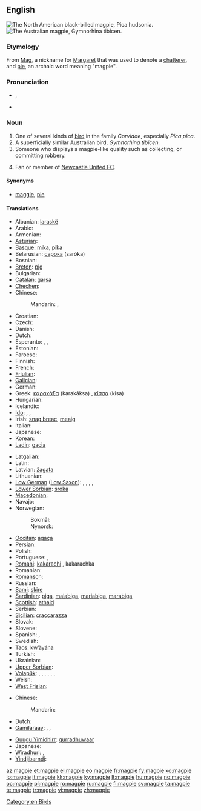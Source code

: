 {{also|Magpie}}
==English==
{{wikipedia}}
[[Image:Blackbilledmagpie12.JPG|thumb|The North American black-billed magpie, ''Pica hudsonia.'']]
[[Image:Magpie.jpg|thumb|The Australian magpie, ''Gymnorhina tibicen.'']]

===Etymology===
From [[Mag]], a nickname for [[Margaret]] that was used to denote a [[chatterer]], and [[pie#Etymology_2|pie]], an archaic word meaning "magpie".

===Pronunciation===
* {{IPA|/ˈmæɡˌpaɪ/}}, {{SAMPA|/"m{g%paI/}}
* {{hyphenation|mag|pie}}

===Noun===
{{en-noun}}

# One of several kinds of [[bird]] in the family ''Corvidae'', especially ''Pica pica''.
# A superficially similar Australian bird, ''Gymnorhina tibicen.''
# Someone who displays a magpie-like quality such as collecting, or committing robbery.
# {{slang}} Fan or member of [[w:Newcastle United F.C|Newcastle United FC]].

====Synonyms====
* [[maggie]], [[pie]]

====Translations====
{{rfc-tsort|unparsed language line: *  Low German  ( Low Saxon ):  t+ nds Heister m ,  t+ nds Hääkster m ,  t+ nds Heckster m ,  t+ nds Heekster m ,  t+ nds Hester m }}
{{trans-top|bird of genus: ''Pica''}}
* Albanian: [[laraskë]]
* Arabic: {{t|ar|عقعق|m|tr=3áq3aq}}
* Armenian: {{t-|hy|կաչաղակ|tr=kačaġak}}
* [[Asturian]]: {{t|ast|pega}}
* [[Basque]]: [[mika]], [[pika]]
* Belarusian: [[сарока]] (saróka) {{f}}
* Bosnian: {{t-|bs|svraka|f}}
* [[Breton]]: [[pig#Breton|pig]]
* Bulgarian: {{t+|bg|сврака|f|tr=svraka}}
* [[Catalan]]: [[garsa]]
* [[Chechen]]: {{tø|ce|къорзакъиг}}
* Chinese:
*: Mandarin: {{t-|cmn|喜鵲|sc=Hani}}, {{t-|cmn|喜鹊|tr=xǐque|sc=Hani}}
* Croatian: {{t-|hr|svraka|f}}
* Czech: {{t-|cs|straka}}
* Danish: {{t-|da|skade|c}}
* Dutch: {{t+|nl|ekster|m}}
* Esperanto: {{qualifier|♂♀}} {{t-|eo|pigo}}, {{qualifier|♂}} {{t-|eo|virpigo}}, {{qualifier|♀}} {{t-|eo|pigino}}
* Estonian: {{t-|et|harakas}}
* Faroese: {{t-|fo|skjóra}}
* Finnish: {{t+|fi|harakka}}
* French: {{t+|fr|pie|f}}
* [[Friulian]]: {{t|fur|cheche}}
* [[Galician]]: {{t-|gl|pega|f|xs=Galician}}
* German: {{t+|de|Elster|f}}
* Greek: [[καρακάξα]] (karakáksa) {{f}}, [[κίσσα]] (kisa) {{f}}
* Hungarian: {{t+|hu|szarka}}
* Icelandic: {{t+|is|skjór|m}}
* [[Ido]]: {{qualifier|♂♀}} {{t+|io|pigo}}, {{qualifier|♂}} {{t-|io|pigulo}}, {{qualifier|♀}} {{t-|io|pigino}}
* Irish: [[snag breac]], [[meaig]]
* Italian: {{t-|it|gazza|f}}
* Japanese: {{t+|ja|鵲|tr=kasasagi}}
* Korean: {{t+|ko|까치|tr=kkachi|sc=Hang}}
* [[Ladin]]: [[gacia]] {{f}}
{{trans-mid}}
* [[Latgalian]]: {{tø|ltg|žogota|m}}
* Latin: {{t-|la|pica|f}}
* Latvian: [[žagata]]
* Lithuanian: {{t+|lt|šarka|xs=Lithuanian}}
* [[Low German]] ([[Low Saxon]]): {{t+|nds|Heister|m}}, {{t+|nds|Hääkster|m}}, {{t+|nds|Heckster|m}}, {{t+|nds|Heekster|m}}, {{t+|nds|Hester|m}}
* [[Lower Sorbian]]: [[sroka]] {{f}}
* [[Macedonian]]: {{t|mk|страчка|f|tr=stráčka}}
* Navajo: {{tø|nv|ąąʼąʼii}}
* Norwegian:
*: Bokmål: {{t+|no|skjære|f}}
*: Nynorsk: {{t+|nn|skjor|f}}
* [[Occitan]]: [[agaça]] {{f}}
* Persian: {{t-|fa|زاغ|tr=zâgh|xs=Persian}}
* Polish: {{t+|pl|sroka|f}}
* Portuguese: {{t+|pt|gralha|f}}, {{t+|pt|pega|f}}
* [[Romani]]: [[kakarachi]] {{m}}, kakarachka {{f}}
* Romanian: {{t+|ro|coțofană|f}}
* [[Romansch]]: {{t-|rm|giazla}}
* Russian: {{t+|ru|сорока|f|tr=soróka}}
* [[Sami]]: [[skire]]
* [[Sardinian]]: [[piga]], [[malabiga]], [[mariabiga]], [[marabiga]]
* [[Scottish]]: [[athaid]]
* Serbian: {{t-|sr|сврака|f|tr=svraka|sc=Cyrl}}
* [[Sicilian]]: [[craccarazza]] {{f}}
* Slovak: {{t-|sk|straka|f}}
* Slovene: {{t+|sl|sraka|f}}
* Spanish: {{t+|es|urraca|f}}, {{t|es|picaza|f}}
* Swedish: {{t+|sv|skata}}
* [[Taos]]: [[kw’àyána]]
* Turkish: {{t+|tr|saksağan}}
* Ukrainian: {{t-|uk|сорока|tr=soroka|xs=Ukrainian}}
* [[Upper Sorbian]]: {{t-|hsb|sroka}}
* [[Volapük]]: {{qualifier|♂♀}} {{t|vo|piak}}, {{qualifier|♂}} {{t|vo|hipiak}}, {{qualifier|♀}} {{t|vo|jipiak}}, {{qualifier|♂♀ offspring, young}} {{t|vo|piakül}}, {{qualifier|♂ offspring, young}} {{t|vo|hipiakül}}, {{qualifier|♀ offspring, young}} {{t|vo|jipiakül}}, {{qualifier|older term, ♂♀}} {{t|vo|skadit}}
* Welsh: {{t|cy|pioden}}
* [[West Frisian]]: {{t|fy|ekster}}
{{trans-bottom}}

{{trans-top|Australian bird}}
* Chinese:
*: Mandarin: {{t|zh|黑背鍾鵲|tr=hēi bèi zhōng què|sc=Hani}}
* Dutch: {{t|nl|zwartrugfluitvogel|m}}
* [[Gamilaraay]]: {{tø|kld|burrugaabu}}, {{tø|kld|galalu}}, {{tø|kld|guluu}}
{{trans-mid}}
* [[Guugu Yimidhirr]]: [[gurradhuwaar]]
* Japanese: {{t|ja|カササギフエガラス|tr=kasasagifuegarasu|sc=Jpan}}
* [[Wiradhuri]]: {{tø|wrh|booroogong}}, {{tø|wrh|garoogong}}
* [[Yindjibarndi]]: {{tø|yij|warndurla}}
{{trans-bottom}}

[[Category:en:Birds]]

[[az:magpie]]
[[et:magpie]]
[[el:magpie]]
[[eo:magpie]]
[[fr:magpie]]
[[fy:magpie]]
[[ko:magpie]]
[[io:magpie]]
[[it:magpie]]
[[kk:magpie]]
[[ky:magpie]]
[[lt:magpie]]
[[hu:magpie]]
[[no:magpie]]
[[oc:magpie]]
[[pl:magpie]]
[[ro:magpie]]
[[ru:magpie]]
[[fi:magpie]]
[[sv:magpie]]
[[ta:magpie]]
[[te:magpie]]
[[tr:magpie]]
[[vi:magpie]]
[[zh:magpie]]
